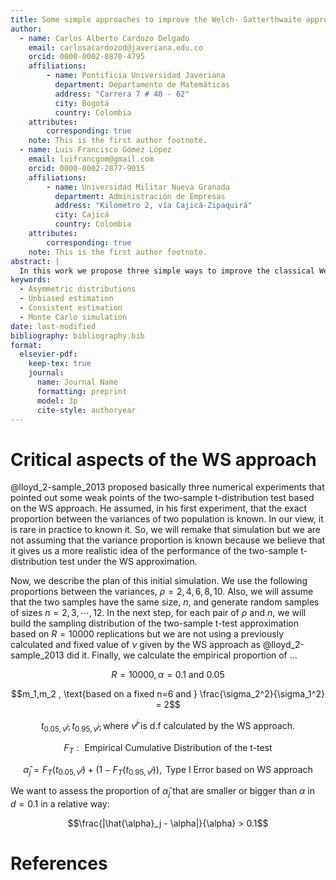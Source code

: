 ---
title: Some simple approaches to improve the Welch- Satterthwaite approximation
author:
  - name: Carlos Alberto Cardozo Delgado
    email: carlosacardozod@javeriana.edu.co
    orcid: 0000-0002-8870-4795
    affiliations: 
        - name: Pontificia Universidad Javeriana
          department: Departamento de Matemáticas
          address: "Carrera 7 # 40 - 62"
          city: Bogotá
          country: Colombia
    attributes:
        corresponding: true
    note: This is the first author footnote.
  - name: Luis Francisco Gómez López
    email: luifrancgom@gmail.com
    orcid: 0000-0002-2877-9015
    affiliations: 
        - name: Universidad Militar Nueva Granada
          department: Administración de Empresas
          address: "Kilómetro 2, vía Cajicá-Zipaquirá"
          city: Cajicá
          country: Colombia
    attributes:
        corresponding: true
    note: This is the first author footnote.
abstract: |
  In this work we propose three simple ways to improve the classical Welch-Satterthwaite (WS) approximation to the effective degree of freedom of a non-negative linear combination of $\chi^2$ distributions. The WS option is typically used in design of experiments and metrology. However, it has been pointing out in many references the multiple limitations of the inferences based on the WS approximation. Three novel  estimators of the effective degree of freedom of a non-negative linear combination of $\chi^2$ distributions are given. We also study some theoretical properties of the proposed estimators. Additionally, through several Monte Carlo simulations, we assess the bias, variance, and mean square error of the proposed estimators under (very) small and moderate sample sizes. The proposed estimators have a much better performance than the WS proposal  and his implications. Finally, two applications are presented in which the proposed estimators help to improve the performance of some interval estimation and hypothesis testing procedures.
keywords: 
  - Asymmetric distributions
  - Unbiased estimation
  - Consistent estimation
  - Monte Carlo simulation
date: last-modified
bibliography: bibliography.bib
format:
  elsevier-pdf:
    keep-tex: true
    journal:
      name: Journal Name
      formatting: preprint
      model: 3p
      cite-style: authoryear
---

# Critical aspects of the WS approach

@lloyd_2-sample_2013 proposed basically three numerical experiments that pointed out some weak points of the two-sample t-distribution test based on the WS approach. He assumed, in his first experiment, that the exact proportion between the variances of two population is known. In our view, it is rare in practice to known it. So, we will remake that simulation but we are not assuming that the variance proportion is known because we believe that it gives us a more realistic idea of the performance of the two-sample t-distribution test under the WS approximation.

Now, we describe the plan of this initial simulation. We use the following proportions between the variances, $\rho = 2,4,6,8,10$. Also, we will assume that the two samples have the same size, $n$, and generate random samples of sizes $n = 2,3,\cdots,12$. In the next step, for each pair of $\rho$ and $n$, we will build the sampling distribution of the two-sample t-test approximation based on $R=10000$ replications but we are not using a previously calculated and fixed value of $\nu$ given by the WS approach as @lloyd_2-sample_2013 did it. Finally, we calculate the empirical proportion of ...

$$R = 10000, \alpha = 0.1 \text{ and } 0.05$$

$$m_1,m_2 , \text{based on a fixed n=6 and } \frac{\sigma_2^2}{\sigma_1^2} = 2$$

$$t_{0.05,\hat{\nu}^j}, t_{0.95,\hat{\nu}^j},\text{where } \hat{\nu}^j \text{ is d.f calculated by the WS approach.}$$

$$F_{T}: \text{\ Empirical Cumulative Distribution of the t-test}$$

$$\hat{\alpha}_j = F_{T}(t_{0.05,\hat{\nu}^j}) + ( 1 - F_{T}( t_{0.95,\hat{\nu}^j})), \text{\ Type I Error based on WS approach}$$

We want to assess the proportion of $\hat{\alpha}_j$ that are smaller or bigger than $\alpha$ in $d=0.1$ in a relative way:

$$\frac{|\hat{\alpha}_j - \alpha|}{\alpha} > 0.1$$

# References {-}
